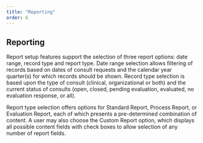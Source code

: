 ```yaml
---
title: "Reporting"
order: 6
---
```


## Reporting

Report setup features support the selection of three report options: date range, record type and report type. Date range selection allows filtering of records based on dates of consult requests and the calendar year quarter(s) for which records should be shown. Record type selection is based upon the type of consult (clinical, organizational or both) and the current status of consults (open, closed, pending evaluation, evaluated, no evaluation response, or all).

Report type selection offers options for Standard Report, Process Report, or Evaluation Report, each of which presents a pre-determined combination of content. A user may also choose the Custom Report option, which displays all possible content fields with check boxes to allow selection of any number of report fields.
